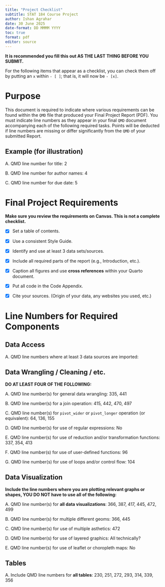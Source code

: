 ```yaml
---
title: "Project Checklist"
subtitle: STAT 184 Course Project
author: Ishan Agrahar
date: 30 June 2025
date-format: DD MMMM YYYY
toc: true
format: pdf
editor: source
---
```


\newpage 

**It is recommended you fill this out AS THE LAST THING BEFORE YOU SUBMIT.**

::: callout-note
For the following items that appear as a checklist, you can check them off by putting an `x` within `- [ ]`; that is, it will now be `- [x]`.
:::

# Purpose

This document is required to indicate where various requirements can be found within the `QMD` file that produced your Final Project Report (PDF). You must indicate line numbers as they appear in your final `QMD` document accompanying each of the following required tasks. Points will be deducted if line numbers are missing or differ significantly from the `QMD` of your submitted Report.

## Example (for illustration)

A. QMD line number for title: 2

B. QMD line number for author names: 4

C. QMD line number for due date: 5

\newpage

# Final Project Requirements

**Make sure you review the requirements on Canvas. This is not a complete checklist.**

- [x] Set a table of contents.

- [x] Use a consistent Style Guide.

- [x] Identify and use at least 3 data sets/sources.

- [x] Include all required parts of the report (e.g., Introduction, etc.).

- [x] Caption all figures and use **cross references** within your Quarto document.

- [x] Put all code in the Code Appendix.

- [x] Cite your sources. (Origin of your data, any websites you used, etc.)

# Line Numbers for Required Components

## Data Access

A. QMD line numbers where at least 3 data sources are imported: 

## Data Wrangling / Cleaning / etc.

**DO AT LEAST FOUR OF THE FOLLOWING:**

A. QMD line number(s) for general data wrangling: 335, 441

B. QMD line number(s) for a join operation: 415, 442, 470, 497

C. QMD line number(s) for `pivot_wider` or `pivot_longer` operation (or equivalent): 64, 136, 155

D. QMD line number(s) for use of regular expressions: No

E. QMD line number(s) for use of reduction and/or transformation functions: 337, 354, 413

F. QMD line number(s) for use of user-defined functions: 96

G. QMD line number(s) for use of loops and/or control flow: 104

## Data Visualization

**Include the line numbers where you are plotting relevant graphs or shapes, YOU DO NOT have to use all of the following:**

A. QMD line number(s) for **all data visualizations**: 366, 387, 417, 445, 472, 499

B. QMD line number(s) for multiple different geoms: 366, 445

C. QMD line number(s) for use of multiple asthetics: 472

D. QMD line number(s) for use of layered graphics: All technically?

E. QMD line number(s) for use of leaflet or choropleth maps: No

## Tables

A. Include QMD line numbers for **all tables**: 230, 251, 272, 293, 314, 339, 356


